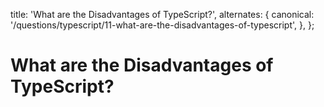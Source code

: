 
  title: 'What are the Disadvantages of TypeScript?',
  alternates: {
    canonical:
      '/questions/typescript/11-what-are-the-disadvantages-of-typescript',
  },
};

# What are the Disadvantages of TypeScript?

<GithubEdit link='/questions/typescript/11-what-are-the-disadvantages-of-typescript/page.mdx' />

